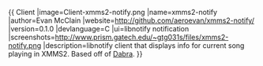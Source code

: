 {{
Client
|image=Client-xmms2-notify.png
|name=xmms2-notify
|author=Evan McClain
|website=[http://github.com/aeroevan/xmms2-notify/tree/master/ http://github.com/aeroevan/xmms2-notify/]
|version=0.1.0
|devlanguage=C
|ui=libnotify notification
|screenshots=http://www.prism.gatech.edu/~gtg031s/files/xmms2-notify.png
|description=libnotify client that displays info for current song playing in XMMS2. Based off of [[Client:Dabra | Dabra]].
}}